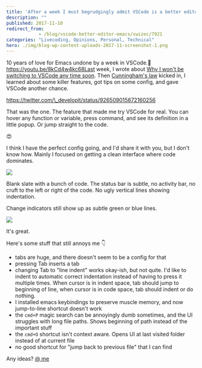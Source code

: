 ```yaml
---
title: 'After a week I must begrudgingly admit VSCode is a better editor than Emacs'
description: ""
published: 2017-11-10
redirect_from: 
            - /blog/vscode-better-editor-emacs/swizec/7921
categories: "Livecoding, Opinions, Personal, Technical"
hero: ./img/blog-wp-content-uploads-2017-11-screenshot-1.png
---
```

10 years of love for Emacs undone by a week in VSCode.🤔https://youtu.be/8kCd4w4kc68Last week, I wrote about [Why I won&#x27;t be switching to VSCode any time soon](https://swizec.com/blog/wont-be-switching-vscode/swizec/7898). Then [Cunningham&#x27;s law](https://meta.wikimedia.org/wiki/Cunningham&#x27;s_Law) kicked in, I learned about some killer features, got tips on some config, and gave VSCode another chance.



https://twitter.com/\_developit/status/926509015672160256



That was the one. The feature that made me try VSCode for real. You can hover any function or variable, press command, and see its definition in a little popup. Or jump straight to the code.



😍



I think I have the perfect config going, and I&#x27;d share it with you, but I don&#x27;t know how. Mainly I focused on getting a clean interface where code dominates.



![](./img/blog-wp-content-uploads-2017-11-screenshot-1.png)



Blank slate with a bunch of code. The status bar is subtle, no activity bar, no cruft to the left or right of the code. No ugly vertical lines showing indentation.



Change indicators still show up as subtle green or blue lines.



![](./img/blog-wp-content-uploads-2017-11-screenshot-2.png)



It&#x27;s great.



Here&#x27;s some stuff that still annoys me 👇



- tabs are huge, and there doesn&#x27;t seem to be a config for that
- pressing Tab inserts a tab
- changing Tab to &quot;line indent&quot; works okay-ish, but not quite. I&#x27;d like to indent to automatic correct indentation instead of having to press it multiple times. When cursor is in indent space, tab should jump to beginning of line, when cursor is in code space, tab should indent or do nothing.
- I installed emacs keybindings to preserve muscle memory, and now jump-to-line shortcut doesn&#x27;t work
- the `cmd+P` magic search can be annoyingly dumb sometimes, and the UI struggles with long file paths. Shows beginning of path instead of the important stuff
- the `cmd+O` shortcut isn&#x27;t context aware. Opens UI at last visited folder instead of at current file
- no good shortcut for &quot;jump back to previous file&quot; that I can find



Any ideas? [@ me](http://twitter.com/home?status=.@swizec%20you%20should%20try%20this%20for%20@code%20%F0%9F%91%89)